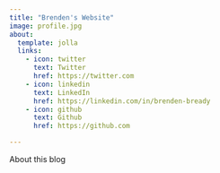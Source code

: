 ```yaml
---
title: "Brenden's Website"
image: profile.jpg
about:
  template: jolla
  links:
    - icon: twitter
      text: Twitter
      href: https://twitter.com
    - icon: linkedin
      text: LinkedIn
      href: https://linkedin.com/in/brenden-bready
    - icon: github
      text: Github
      href: https://github.com

---
```


About this blog
